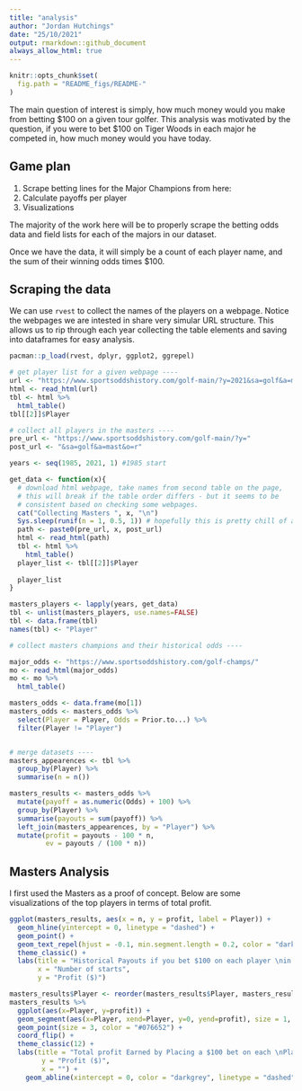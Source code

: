 ```yaml
---
title: "analysis"
author: "Jordan Hutchings"
date: "25/10/2021"
output: rmarkdown::github_document
always_allow_html: true
---
```


```r
knitr::opts_chunk$set(
  fig.path = "README_figs/README-"
)
```

The main question of interest is simply, how much money would you make from 
betting $100 on a given tour golfer. This analysis was motivated by the question, 
if you were to bet $100 on Tiger Woods in each major he competed in, how much 
money would you have today. 

## Game plan
1. Scrape betting lines for the Major Champions from here: 
2. Calculate payoffs per player
3. Visualizations

The majority of the work here will be to properly scrape the betting odds data 
and field lists for each of the majors in our dataset. 

Once we have the data, it will simply be a count of each player name, and the 
sum of their winning odds times $100. 

## Scraping the data 
We can use `rvest` to collect the names of the players on a webpage. Notice the 
webpages we are intested in share very simular URL structure. This allows us to 
rip through each year collecting the table elements and saving into dataframes for 
easy analysis. 

```r
pacman::p_load(rvest, dplyr, ggplot2, ggrepel)

# get player list for a given webpage ----
url <- "https://www.sportsoddshistory.com/golf-main/?y=2021&sa=golf&a=mast&o=r"
html <- read_html(url)
tbl <- html %>%
  html_table()
tbl[[2]]$Player

# collect all players in the masters ----
pre_url <- "https://www.sportsoddshistory.com/golf-main/?y="
post_url <- "&sa=golf&a=mast&o=r"

years <- seq(1985, 2021, 1) #1985 start 

get_data <- function(x){
  # download html webpage, take names from second table on the page, 
  # this will break if the table order differs - but it seems to be 
  # consistent based on checking some webpages. 
  cat("Collecting Masters ", x, "\n")
  Sys.sleep(runif(n = 1, 0.5, 1)) # hopefully this is pretty chill of a wait time
  path <- paste0(pre_url, x, post_url)
  html <- read_html(path)
  tbl <- html %>%
    html_table()
  player_list <- tbl[[2]]$Player
  
  player_list
}

masters_players <- lapply(years, get_data)
tbl <- unlist(masters_players, use.names=FALSE)
tbl <- data.frame(tbl)
names(tbl) <- "Player"

# collect masters champions and their historical odds ----

major_odds <- "https://www.sportsoddshistory.com/golf-champs/"
mo <- read_html(major_odds)
mo <- mo %>%
  html_table()

masters_odds <- data.frame(mo[1])
masters_odds <- masters_odds %>%
  select(Player = Player, Odds = Prior.to...) %>%
  filter(Player != "Player")


# merge datasets ----
masters_appearences <- tbl %>%
  group_by(Player) %>%
  summarise(n = n())

masters_results <- masters_odds %>%
  mutate(payoff = as.numeric(Odds) + 100) %>%
  group_by(Player) %>%
  summarise(payouts = sum(payoff)) %>%
  left_join(masters_appearences, by = "Player") %>%
  mutate(profit = payouts - 100 * n,
         ev = payouts / (100 * n))

```

## Masters Analysis 
I first used the Masters as a proof of concept. Below are some visualizations of 
the top players in terms of total profit. 


```r
ggplot(masters_results, aes(x = n, y = profit, label = Player)) +
  geom_hline(yintercept = 0, linetype = "dashed") + 
  geom_point() + 
  geom_text_repel(hjust = -0.1, min.segment.length = 0.2, color = "darkgrey") + 
  theme_classic() + 
  labs(title = "Historical Payouts if you bet $100 on each player \nin the Masters (1985 - 2021)", 
       x = "Number of starts", 
       y = "Profit ($)")

masters_results$Player <- reorder(masters_results$Player, masters_results$profit)
masters_results %>%
  ggplot(aes(x=Player, y=profit)) + 
  geom_segment(aes(x=Player, xend=Player, y=0, yend=profit), size = 1, color = "#ffdf00", alpha = 0.3) + 
  geom_point(size = 3, color = "#076652") + 
  coord_flip() + 
  theme_classic(12) + 
  labs(title = "Total profit Earned by Placing a $100 bet on each \nPlayer in the maters (1985 - 2021)", 
        y = "Profit ($)", 
        x = "") + 
    geom_abline(xintercept = 0, color = "darkgrey", linetype = "dashed")



```
